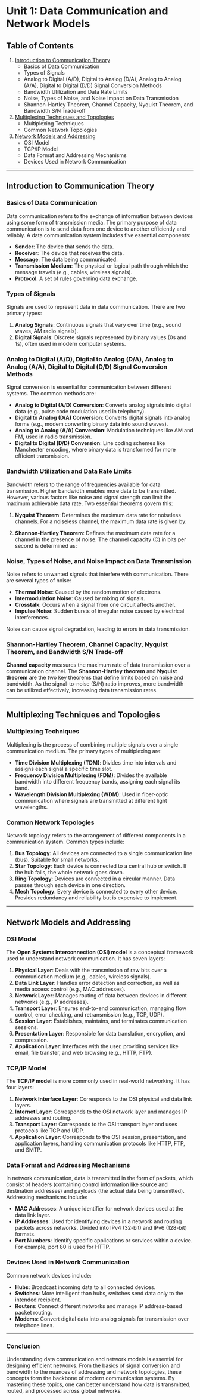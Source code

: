 # Unit 1: Data Communication and Network Models

## Table of Contents

1. [Introduction to Communication Theory](#introduction-to-communication-theory)
   - Basics of Data Communication
   - Types of Signals
   - Analog to Digital (A/D), Digital to Analog (D/A), Analog to Analog (A/A), Digital to Digital (D/D) Signal Conversion Methods
   - Bandwidth Utilization and Data Rate Limits
   - Noise, Types of Noise, and Noise Impact on Data Transmission
   - Shannon-Hartley Theorem, Channel Capacity, Nyquist Theorem, and Bandwidth S/N Trade-off
2. [Multiplexing Techniques and Topologies](#multiplexing-techniques-and-topologies)
   - Multiplexing Techniques
   - Common Network Topologies
3. [Network Models and Addressing](#network-models-and-addressing)
   - OSI Model
   - TCP/IP Model
   - Data Format and Addressing Mechanisms
   - Devices Used in Network Communication

---

## Introduction to Communication Theory

### Basics of Data Communication

Data communication refers to the exchange of information between devices using some form of transmission media. The primary purpose of data communication is to send data from one device to another efficiently and reliably. A data communication system includes five essential components:

- **Sender**: The device that sends the data.
- **Receiver**: The device that receives the data.
- **Message**: The data being communicated.
- **Transmission Medium**: The physical or logical path through which the message travels (e.g., cables, wireless signals).
- **Protocol**: A set of rules governing data exchange.

### Types of Signals

Signals are used to represent data in data communication. There are two primary types:

1. **Analog Signals**: Continuous signals that vary over time (e.g., sound waves, AM radio signals).
2. **Digital Signals**: Discrete signals represented by binary values (0s and 1s), often used in modern computer systems.

### Analog to Digital (A/D), Digital to Analog (D/A), Analog to Analog (A/A), Digital to Digital (D/D) Signal Conversion Methods

Signal conversion is essential for communication between different systems. The common methods are:

- **Analog to Digital (A/D) Conversion**: Converts analog signals into digital data (e.g., pulse code modulation used in telephony).
- **Digital to Analog (D/A) Conversion**: Converts digital signals into analog forms (e.g., modem converting binary data into sound waves).
- **Analog to Analog (A/A) Conversion**: Modulation techniques like AM and FM, used in radio transmission.
- **Digital to Digital (D/D) Conversion**: Line coding schemes like Manchester encoding, where binary data is transformed for more efficient transmission.

### Bandwidth Utilization and Data Rate Limits

Bandwidth refers to the range of frequencies available for data transmission. Higher bandwidth enables more data to be transmitted. However, various factors like noise and signal strength can limit the maximum achievable data rate. Two essential theorems govern this:

1. **Nyquist Theorem**: Determines the maximum data rate for noiseless channels. For a noiseless channel, the maximum data rate is given by:

2. **Shannon-Hartley Theorem**: Defines the maximum data rate for a channel in the presence of noise. The channel capacity (C) in bits per second is determined as:

### Noise, Types of Noise, and Noise Impact on Data Transmission

Noise refers to unwanted signals that interfere with communication. There are several types of noise:

- **Thermal Noise**: Caused by the random motion of electrons.
- **Intermodulation Noise**: Caused by mixing of signals.
- **Crosstalk**: Occurs when a signal from one circuit affects another.
- **Impulse Noise**: Sudden bursts of irregular noise caused by electrical interferences.

Noise can cause signal degradation, leading to errors in data transmission.

### Shannon-Hartley Theorem, Channel Capacity, Nyquist Theorem, and Bandwidth S/N Trade-off

**Channel capacity** measures the maximum rate of data transmission over a communication channel. The **Shannon-Hartley theorem** and **Nyquist theorem** are the two key theorems that define limits based on noise and bandwidth. As the signal-to-noise (S/N) ratio improves, more bandwidth can be utilized effectively, increasing data transmission rates.

---

## Multiplexing Techniques and Topologies

### Multiplexing Techniques

Multiplexing is the process of combining multiple signals over a single communication medium. The primary types of multiplexing are:

- **Time Division Multiplexing (TDM)**: Divides time into intervals and assigns each signal a specific time slot.
- **Frequency Division Multiplexing (FDM)**: Divides the available bandwidth into different frequency bands, assigning each signal its band.
- **Wavelength Division Multiplexing (WDM)**: Used in fiber-optic communication where signals are transmitted at different light wavelengths.

### Common Network Topologies

Network topology refers to the arrangement of different components in a communication system. Common types include:

1. **Bus Topology**: All devices are connected to a single communication line (bus). Suitable for small networks.
2. **Star Topology**: Each device is connected to a central hub or switch. If the hub fails, the whole network goes down.
3. **Ring Topology**: Devices are connected in a circular manner. Data passes through each device in one direction.
4. **Mesh Topology**: Every device is connected to every other device. Provides redundancy and reliability but is expensive to implement.

---

## Network Models and Addressing

### OSI Model

The **Open Systems Interconnection (OSI) model** is a conceptual framework used to understand network communication. It has seven layers:

1. **Physical Layer**: Deals with the transmission of raw bits over a communication medium (e.g., cables, wireless signals).
2. **Data Link Layer**: Handles error detection and correction, as well as media access control (e.g., MAC addresses).
3. **Network Layer**: Manages routing of data between devices in different networks (e.g., IP addresses).
4. **Transport Layer**: Ensures end-to-end communication, managing flow control, error checking, and retransmission (e.g., TCP, UDP).
5. **Session Layer**: Establishes, maintains, and terminates communication sessions.
6. **Presentation Layer**: Responsible for data translation, encryption, and compression.
7. **Application Layer**: Interfaces with the user, providing services like email, file transfer, and web browsing (e.g., HTTP, FTP).

### TCP/IP Model

The **TCP/IP model** is more commonly used in real-world networking. It has four layers:

1. **Network Interface Layer**: Corresponds to the OSI physical and data link layers.
2. **Internet Layer**: Corresponds to the OSI network layer and manages IP addresses and routing.
3. **Transport Layer**: Corresponds to the OSI transport layer and uses protocols like TCP and UDP.
4. **Application Layer**: Corresponds to the OSI session, presentation, and application layers, handling communication protocols like HTTP, FTP, and SMTP.

### Data Format and Addressing Mechanisms

In network communication, data is transmitted in the form of packets, which consist of headers (containing control information like source and destination addresses) and payloads (the actual data being transmitted). Addressing mechanisms include:

- **MAC Addresses**: A unique identifier for network devices used at the data link layer.
- **IP Addresses**: Used for identifying devices in a network and routing packets across networks. Divided into IPv4 (32-bit) and IPv6 (128-bit) formats.
- **Port Numbers**: Identify specific applications or services within a device. For example, port 80 is used for HTTP.

### Devices Used in Network Communication

Common network devices include:

- **Hubs**: Broadcast incoming data to all connected devices.
- **Switches**: More intelligent than hubs, switches send data only to the intended recipient.
- **Routers**: Connect different networks and manage IP address-based packet routing.
- **Modems**: Convert digital data into analog signals for transmission over telephone lines.

---

### Conclusion

Understanding data communication and network models is essential for designing efficient networks. From the basics of signal conversion and bandwidth to the nuances of addressing and network topologies, these concepts form the backbone of modern communication systems. By mastering these topics, one can better understand how data is transmitted, routed, and processed across global networks.
